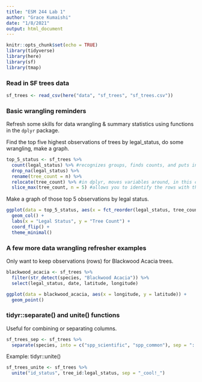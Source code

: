 ```yaml
---
title: "ESM 244 Lab 1"
author: "Grace Kumaishi"
date: "1/8/2021"
output: html_document
---
```


```r
knitr::opts_chunk$set(echo = TRUE)
library(tidyverse)
library(here)
library(sf)
library(tmap)
```

### Read in SF trees data

```r
sf_trees <- read_csv(here("data", "sf_trees", "sf_trees.csv"))
```

### Basic wrangling reminders

Refresh some skills for data wrangling & summary statistics using functions in the `dplyr` package. 

Find the top five highest observations of trees by legal_status, do some wrangling, make a graph. 

```r
top_5_status <- sf_trees %>% 
  count(legal_status) %>% #recognizes groups, finds counts, and puts in a nice table (groupby, summarize, n all in one!)
  drop_na(legal_status) %>% 
  rename(tree_count = n) %>% 
  relocate(tree_count) %>% #in dplyr, moves variables around, in this case we relocated tree_count to the first column position
  slice_max(tree_count, n = 5) #allows you to identify the rows with the highest values for a variable that you specify and only keeps the top number that you want
```

Make a graph of those top 5 observations by legal status. 

```r
ggplot(data = top_5_status, aes(x = fct_reorder(legal_status, tree_count), y = tree_count)) +
  geom_col() +
  labs(x = "Legal Status", y = "Tree Count") +
  coord_flip() +
  theme_minimal()
```

### A few more data wrangling refresher examples

Only want to keep observations (rows) for Blackwood Acacia trees.

```r
blackwood_acacia <- sf_trees %>% 
  filter(str_detect(species, "Blackwood Acacia")) %>% 
  select(legal_status, date, latitude, longitude)

ggplot(data = blackwood_acacia, aes(x = longitude, y = latitude)) +
  geom_point()
```

### tidyr::separate() and unite() functions

Useful for combining or separating columns.

```r
sf_trees_sep <- sf_trees %>% 
  separate(species, into = c("spp_scientific", "spp_common"), sep = "::")
```

Example: tidyr::unite()

```r
sf_trees_unite <- sf_trees %>% 
  unite("id_status", tree_id:legal_status, sep = "_cool!_")
```




















